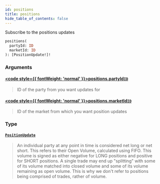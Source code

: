 ```yaml
---
id: positions
title: positions
hide_table_of_contents: false
---
```








Subscribe to the positions updates

```graphql
positions(
  partyId: ID
  marketId: ID
): [PositionUpdate!]!
```


### Arguments

#### [<code style={{ fontWeight: 'normal' }}>positions.<b>partyId</b></code>](#)<Bullet />[`ID`](/testnet/api/graphql/scalars/id) <Badge class="secondary" text="scalar"/>
> ID of the party from you want updates for
> 

#### [<code style={{ fontWeight: 'normal' }}>positions.<b>marketId</b></code>](#)<Bullet />[`ID`](/testnet/api/graphql/scalars/id) <Badge class="secondary" text="scalar"/>
> ID of the market from which you want position updates
> 

### Type

#### [`PositionUpdate`](/testnet/api/graphql/objects/position-update) <Badge class="secondary" text="object"/>
> An individual party at any point in time is considered net long or net short. This refers to their Open Volume,
calculated using FIFO. This volume is signed as either negative for LONG positions and positive for SHORT positions. A
single trade may end up "splitting" with some of its volume matched into closed volume and some of its volume
remaining as open volume. This is why we don't refer to positions being comprised of trades, rather of volume.
> 





